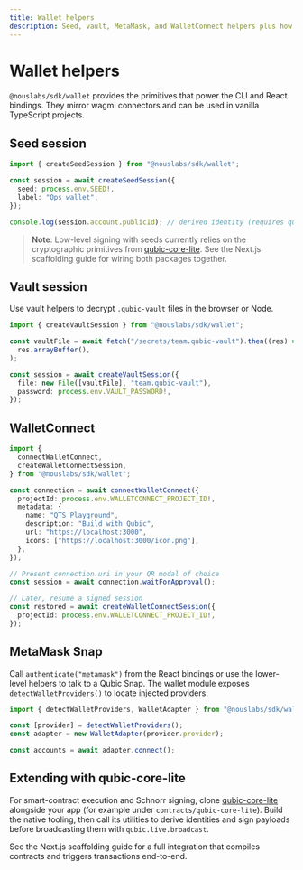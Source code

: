 ```yaml
---
title: Wallet helpers
description: Seed, vault, MetaMask, and WalletConnect helpers plus how to extend them.
---
```


# Wallet helpers

`@nouslabs/sdk/wallet` provides the primitives that power the CLI and React bindings. They mirror wagmi connectors and can be used in vanilla TypeScript projects.

## Seed session

```ts
import { createSeedSession } from "@nouslabs/sdk/wallet";

const session = await createSeedSession({
  seed: process.env.SEED!,
  label: "Ops wallet",
});

console.log(session.account.publicId); // derived identity (requires qubic-core-lite integration)
```

> **Note**: Low-level signing with seeds currently relies on the cryptographic primitives from [qubic-core-lite](https://github.com/hackerby888/qubic-core-lite). See the Next.js scaffolding guide for wiring both packages together.

## Vault session

Use vault helpers to decrypt `.qubic-vault` files in the browser or Node.

```ts
import { createVaultSession } from "@nouslabs/sdk/wallet";

const vaultFile = await fetch("/secrets/team.qubic-vault").then((res) =>
  res.arrayBuffer(),
);

const session = await createVaultSession({
  file: new File([vaultFile], "team.qubic-vault"),
  password: process.env.VAULT_PASSWORD!,
});
```

## WalletConnect

```ts
import {
  connectWalletConnect,
  createWalletConnectSession,
} from "@nouslabs/sdk/wallet";

const connection = await connectWalletConnect({
  projectId: process.env.WALLETCONNECT_PROJECT_ID!,
  metadata: {
    name: "QTS Playground",
    description: "Build with Qubic",
    url: "https://localhost:3000",
    icons: ["https://localhost:3000/icon.png"],
  },
});

// Present connection.uri in your QR modal of choice
const session = await connection.waitForApproval();

// Later, resume a signed session
const restored = await createWalletConnectSession({
  projectId: process.env.WALLETCONNECT_PROJECT_ID!,
});
```

## MetaMask Snap

Call `authenticate("metamask")` from the React bindings or use the lower-level helpers to talk to a Qubic Snap. The wallet module exposes `detectWalletProviders()` to locate injected providers.

```ts
import { detectWalletProviders, WalletAdapter } from "@nouslabs/sdk/wallet";

const [provider] = detectWalletProviders();
const adapter = new WalletAdapter(provider.provider);

const accounts = await adapter.connect();
```

## Extending with qubic-core-lite

For smart-contract execution and Schnorr signing, clone [qubic-core-lite](https://github.com/hackerby888/qubic-core-lite) alongside your app (for example under `contracts/qubic-core-lite`). Build the native tooling, then call its utilities to derive identities and sign payloads before broadcasting them with `qubic.live.broadcast`.

See the Next.js scaffolding guide for a full integration that compiles contracts and triggers transactions end-to-end.
